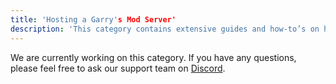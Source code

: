```yaml
---
title: 'Hosting a Garry's Mod Server'
description: 'This category contains extensive guides and how-to’s on hosting a Garry's Mod Server.'
---
```



We are currently working on this category. If you have any questions, please feel free to ask our support team on [Discord](https://discord.gg/ptcEyxDgZz).

